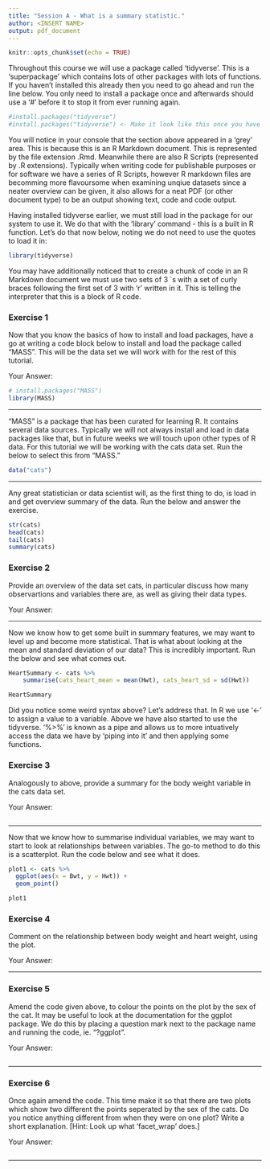 ```yaml
---
title: "Session A - What is a summary statistic."
author: <INSERT NAME>
output: pdf_document
---
```


```r
knitr::opts_chunk$set(echo = TRUE)
```

Throughout this course we will use a package called 'tidyverse'. This is a 'superpackage' which contains lots of other packages with lots of functions. If you haven't installed this already then you need to go ahead and run the line below. You only need to install a package once and afterwards should use a '#' before it to stop it from ever running again.

```r
#install.packages("tidyverse")
#install.packages("tidyverse") <- Make it look like this once you have it installed.
```

You will notice in your console that the section above appeared in a 'grey' area. This is because this is an R Markdown document. This is represented by the file extension .Rmd. Meanwhile there are also R Scripts (represented by .R extensions). Typically when writing code for publishable purposes or for software we have a series of R Scripts, however R markdown files are becomming more flavoursome when examining unqiue datasets since a neater overview can be given, it also allows for a neat PDF (or other document type) to be an output showing text, code and code output.

Having installed tidyverse earlier, we must still load in the package for our system to use it. We do that with the 'library' command - this is a built in R function. Let's do that now below, noting we do not need to use the quotes to load it in:

```r
library(tidyverse)
```

You may have additionally noticed that to create a chunk of code in an R Markdown document we must use two sets of 3 `s with a set of curly braces following the first set of 3 with 'r' written in it. This is telling the interpreter that this is a block of R code.

### Exercise 1
Now that you know the basics of how to install and load packages, have a go at writing a code block below to install and load the package called "MASS". This will be the data set we will work with for the rest of this tutorial.

Your Answer:
```r
# install.packages("MASS")
library(MASS)
```

-------------

"MASS" is a package that has been curated for learning R. It contains several data sources. Typically we will not always install and load in data packages like that, but in future weeks we will touch upon other types of R data. For this tutorial we will be working with the cats data set. Run the below to select this from "MASS."

```r
data("cats")
```

-------------

Any great statistician or data scientist will, as the first thing to do, is load in and get overview summary of the data. Run the below and answer the exercise.

```r
str(cats)
head(cats)
tail(cats)
summary(cats)
```

### Exercise 2
Provide an overview of the data set cats, in particular discuss how many observartions and variables there are, as well as giving their data types.

Your Answer:


-------------

Now we know how to get some built in summary features, we may want to level up and become more statistical. That is what about looking at the mean and standard deviation of our data? This is incredibly important. Run the below and see what comes out.

```r
HeartSummary <- cats %>%
    summarise(cats_heart_mean = mean(Hwt), cats_heart_sd = sd(Hwt))

HeartSummary
```

Did you notice some weird syntax above? Let's address that. In R we use '<-' to assign a value to a variable. Above we have also started to use the tidyverse. '%>%' is known as a pipe and allows us to more intuatively access the data we have by 'piping into it' and then applying some functions.

### Exercise 3
Analogously to above, provide a summary for the body weight variable in the cats data set.

Your Answer:
```r

```
-------------

Now that we know how to summarise individual variables, we may want to start to look at relationships between variables. The go-to method to do this is a scatterplot. Run the code below and see what it does.

```r
plot1 <- cats %>%
  ggplot(aes(x = Bwt, y = Hwt)) +
  geom_point()

plot1
```

### Exercise 4
Comment on the relationship between body weight and heart weight, using the plot.

Your Answer:

-------------

### Exercise 5
Amend the code given above, to colour the points on the plot by the sex of the cat. It may be useful to look at the documentation for the ggplot package. We do this by placing a question mark next to the package name and running the code, ie. "?ggplot".

Your Answer:
```r

```
-------------

### Exercise 6
Once again amend the code. This time make it so that there are two plots which show two different the points seperated by the sex of the cats. Do you notice anything different from when they were on one plot? Write a short explanation.
[Hint: Look up what 'facet_wrap' does.]

Your Answer:
```r

```

-------------